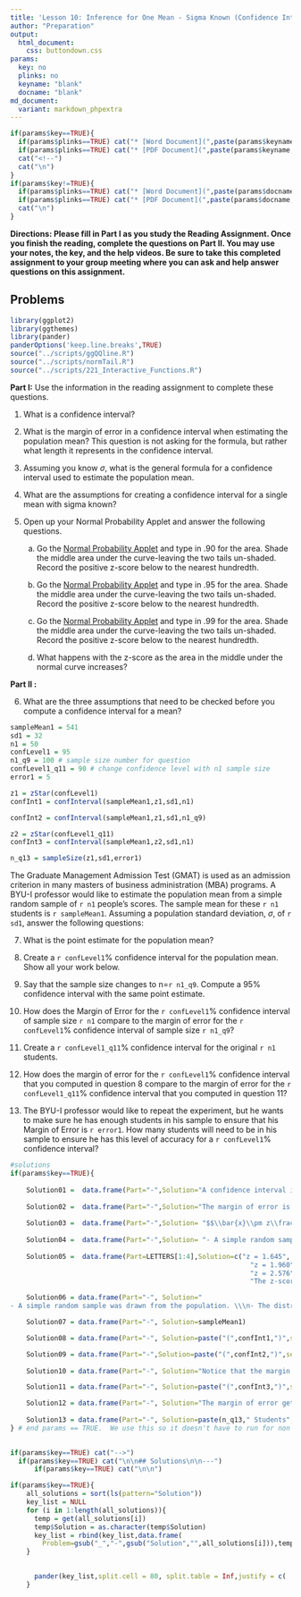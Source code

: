 ```yaml
---
title: 'Lesson 10: Inference for One Mean - Sigma Known (Confidence Interval)'
author: "Preparation"
output:
  html_document:
    css: buttondown.css
params:
  key: no
  plinks: no
  keyname: "blank"
  docname: "blank"
md_document:
  variant: markdown_phpextra
---
```


```r
if(params$key==TRUE){
  if(params$plinks==TRUE) cat("* [Word Document](",paste(params$keyname,"docx",sep="."),")\n")
  if(params$plinks==TRUE) cat("* [PDF Document](",paste(params$keyname,"pdf",sep="."),")\n")
  cat("<!--")
  cat("\n")
} 
if(params$key!=TRUE){
  if(params$plinks==TRUE) cat("* [Word Document](",paste(params$docname,"docx",sep="."),")\n")
  if(params$plinks==TRUE) cat("* [PDF Document](",paste(params$docname,"pdf",sep="."),")\n")
  cat("\n")
}
```

**Directions: Please fill in Part I as you study the Reading Assignment. Once you finish the reading, complete the questions on Part II. You may use your notes, the key, and the help videos. Be sure to take this completed assignment to your group meeting where you can ask and help answer questions on this assignment.**

## Problems

```r
library(ggplot2)
library(ggthemes)
library(pander)
panderOptions('keep.line.breaks',TRUE)
source("../scripts/ggQQline.R")
source("../scripts/normTail.R")
source("../scripts/221_Interactive_Functions.R")
```

**Part I:**  Use the information in the reading assignment to complete these questions.

1. What is a confidence interval?

2. What is the margin of error in a confidence interval when estimating the population mean?  This question is not asking for the formula, but rather what length it represents in the confidence interval.  

3. Assuming you know $\sigma$, what is the general formula for a confidence interval used to estimate the population mean.

4. What are the assumptions for creating a confidence interval for a single mean with sigma known?

5. Open up your Normal Probability Applet and answer the following questions.

    a. Go the [Normal Probability Applet](http://byuimath.com/apps/normprob.html) and type in .90 for the area. Shade the middle area under the curve-leaving the two tails un-shaded.  Record the positive z-score below to the nearest hundredth.
    
    b. Go the [Normal Probability Applet](http://byuimath.com/apps/normprob.html) and type in .95 for the area. Shade the middle area under the curve-leaving the two tails un-shaded.  Record the positive z-score below to the nearest hundredth.

    c. Go the [Normal Probability Applet](http://byuimath.com/apps/normprob.html) and type in .99 for the area. Shade the middle area under the curve-leaving the two tails un-shaded.  Record the positive z-score below to the nearest hundredth.

    d. What happens with the z-score as the area in the middle under the normal curve increases?

**Part II :**  

6. What are the three assumptions that need to be checked before you compute a confidence interval for a mean? 

```r
sampleMean1 = 541
sd1 = 32
n1 = 50
confLevel1 = 95
n1_q9 = 100 # sample size number for question
confLevel1_q11 = 90 # change confidence level with n1 sample size
error1 = 5

z1 = zStar(confLevel1)
confInt1 = confInterval(sampleMean1,z1,sd1,n1)

confInt2 = confInterval(sampleMean1,z1,sd1,n1_q9)

z2 = zStar(confLevel1_q11)
confInt3 = confInterval(sampleMean1,z2,sd1,n1)

n_q13 = sampleSize(z1,sd1,error1)
```


The Graduate Management Admission Test (GMAT) is used as an admission criterion in many masters of business administration (MBA) programs. A BYU-I professor would like to estimate the population mean from a simple random sample of `r n1` people's scores. The sample mean for these `r n1` students is `r sampleMean1`.   Assuming a population standard deviation, $\sigma$, of `r sd1`, answer the following questions:

7. What is the point estimate for the population mean?

8. Create a `r confLevel1`% confidence interval for the population mean.  Show all your work below.  


9. Say that the sample size changes to n=`r n1_q9`. Compute a 95% confidence interval with the same point estimate.


10.	How does the Margin of Error for the `r confLevel1`% confidence interval of sample size `r n1` compare to the margin of error for the `r confLevel1`% confidence interval of sample size `r n1_q9`?

11. Create a `r confLevel1_q11`% confidence interval for the original `r n1` students.


12.	How does the margin of error for the `r confLevel1`% confidence interval that you computed in question 8 compare to the margin of error for the `r confLevel1_q11`% confidence interval that you computed in question 11?


13.	The BYU-I professor would like to repeat the experiment, but he wants to make sure he has enough students in his sample to ensure that his Margin of Error is `r error1`. How many students will need to be in his sample to ensure he has this level of accuracy for a `r confLevel1`% confidence interval?


   

```r
#solutions
if(params$key==TRUE){
  
    Solution01 =  data.frame(Part="-",Solution="A confidence interval is an interval of numbers which estimates a population parameter")
    
    Solution02 =  data.frame(Part="-",Solution="The margin of error is half the width of the confidence interval.  It is the distance between the point estimator and one of the bounds of the interval.  (If you have a large margin of error, then your confidence interval will also be large.  If you have a small margin of error you will also have a small confidence interval.)")
    
    Solution03 =  data.frame(Part="-",Solution= "$$\\bar{x}\\pm z\\frac{\\sigma}{\\sqrt{n}} \\text{  or  } \\bar{x}\\pm m$$")
    
    Solution04 =  data.frame(Part="-",Solution= "- A simple random sample was drawn from the population. \\\n - The distribution of the sample mean is normally distributed. \\\n - Sigma is asssumed to be known.")
    
    Solution05 =  data.frame(Part=LETTERS[1:4],Solution=c("z = 1.645",
                                                            "z = 1.960",
                                                            "z = 2.576",
                                                            "The z-score also increases."))

    Solution06 = data.frame(Part="-", Solution="
- A simple random sample was drawn from the population. \\\n- The distribution of the sample mean is normally distributed.\\\n- Sigma is asssumed to be known.")

    Solution07 = data.frame(Part="-", Solution=sampleMean1)

    Solution08 = data.frame(Part="-", Solution=paste("(",confInt1,")",sep = ""))

    Solution09 = data.frame(Part="-",Solution=paste("(",confInt2,")",sep = ""))
                      
    Solution10 = data.frame(Part="-", Solution="Notice that the margin of error gets smaller as the sample size grows larger.")

    Solution11 = data.frame(Part="-", Solution=paste("(",confInt3,")",sep = ""))

    Solution12 = data.frame(Part="-", Solution="The margin of error gets smaller as the level of confidence grows smaller.")
    
    Solution13 = data.frame(Part="-", Solution=paste(n_q13," Students",sep = ""))
} # end params == TRUE.  We use this so it doesn't have to run for non answer key path.
    
```    
    
    
```r
if(params$key==TRUE) cat("-->")
  if(params$key==TRUE) cat("\n\n## Solutions\n\n---")
      if(params$key==TRUE) cat("\n\n")
````

```r
if(params$key==TRUE){
    all_solutions = sort(ls(pattern="Solution"))
    key_list = NULL
    for (i in 1:length(all_solutions)){
      temp = get(all_solutions[i])
      temp$Solution = as.character(temp$Solution)
      key_list = rbind(key_list,data.frame(
        Problem=gsub("_","-",gsub("Solution","",all_solutions[i])),temp))
    }
    

      pander(key_list,split.cell = 80, split.table = Inf,justify = c( 'center', 'left',"left"))
    }  
```


